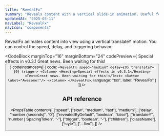 ```yaml
---
title: "RevealFx"
summary: "Reveals content with a vertical slide-in animation. Useful for motion-enhanced entrances of sections or cards."
updatedAt: "2025-05-11"
navLabel: "RevealFx"
navIcon: "components"
---
```


RevealFx animates content into view using a vertical translateY motion. You can control the speed, delay, and triggering behavior.

<CodeBlock
  marginTop="16"
  marginBottom="24"
  codePreview={
    <RevealFx speed="medium" delay={0} translateY={0} trigger>
      <Flex direction="column" padding="24" gap="8">
        <Text variant="heading-strong-m">Special effects in v0.3.1</Text>
        <Text onBackground="neutral-medium" marginBottom="16">
          Great news. Been waiting for this!
        </Text>
        <Button label="Awesome!"/>
      </Flex>
    </RevealFx>
  }
  codeInstances={[
    {
      code:
`<RevealFx speed="medium" delay={0} translateY={0} trigger>
    <Column>
      <Heading>Special effects in v0.3.1</Heading>
      <Text>Great news. Been waiting for this!</Text>
      <Button label="Awesome!"/>
    </Column>
</RevealFx>`,
      language: "tsx",
      label: "RevealFx"
    }
  ]}
/>

## API reference

<PropsTable
  content={[
    ["speed", ["slow", "medium", "fast"], "medium"],
    ["delay", "number (seconds)", "0"],
    ["revealedByDefault", "boolean", "false"],
    ["translateY", "number | SpacingToken", "-"],
    ["trigger", "boolean", "-"],
    ["children"],
    ["className"],
    ["style"],
    ["...flex"],
  ]}
/>

